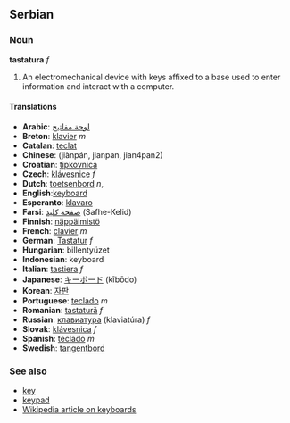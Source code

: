 {{wikipedia}}
==Serbian==

===Noun===
'''tastatura''' ''f''

# {{computing}} An electromechanical device with keys affixed to a base used to enter information and interact with a computer.

====Translations====
*'''Arabic''': [[لوحة مفاتيح]]
*'''Breton''': [[klavier]]  ''m'' 
*'''Catalan''': [[teclat]] 
*'''Chinese''': (jiànpán, jianpan, jian4pan2)
*'''Croatian''': [[tipkovnica]]
*'''Czech''':  [[klávesnice]]  ''f''
*'''Dutch''': [[toetsenbord]] ''n'',
*'''English''':[[keyboard]] 
*'''Esperanto''': [[klavaro]]
*'''Farsi''': [[صفحه کلید]] (Safhe-Kelid)
*'''Finnish''': [[näppäimistö]]  
*'''French''': [[clavier]] ''m'' 
*'''German''': [[Tastatur]] ''f''
*'''Hungarian''': billentyüzet
*'''Indonesian''': keyboard
*'''Italian''': [[tastiera]] ''f''
*'''Japanese''': [[キーボード]] (kībōdo)
*'''Korean''': [[자판]] 
*'''Portuguese''': [[teclado]] ''m'' 
*'''Romanian''': [[tastatură]] ''f''
*'''Russian''': [[клавиатура]] (klaviat&uacute;ra) ''f''
*'''Slovak''': [[klávesnica]]  ''f''
*'''Spanish''': [[teclado]] ''m''
*'''Swedish''': [[tangentbord]]

===See also===
*[[key]]
*[[keypad]]
*[http://en.wikipedia.org/wiki/Keyboard Wikipedia article on keyboards]